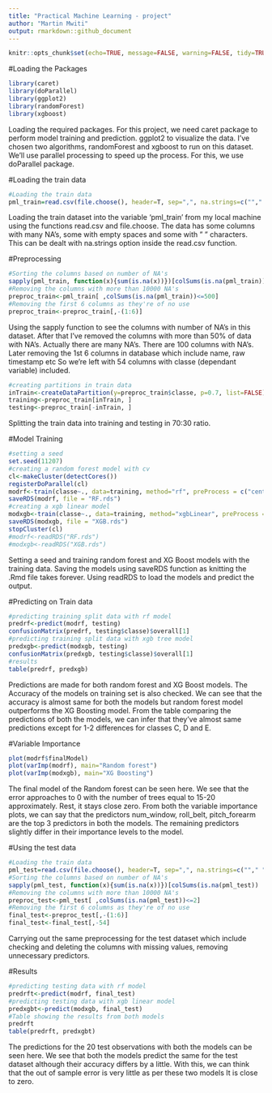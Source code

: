```yaml
---
title: "Practical Machine Learning - project"
author: "Martin Mwiti"
output: rmarkdown::github_document
---
```


```r
knitr::opts_chunk$set(echo=TRUE, message=FALSE, warning=FALSE, tidy=TRUE)
```

#Loading the Packages
```r
library(caret)
library(doParallel)
library(ggplot2)
library(randomForest)
library(xgboost)
```
Loading the required packages. For this project, we need caret package to perform model training and prediction. ggplot2 to visualize the data. I've chosen two algorithms, randomForest and xgboost to run on this dataset. We'll use parallel processing to speed up the process. For this, we use doParallel package.

#Loading the train data
```r
#Loading the train data
pml_train=read.csv(file.choose(), header=T, sep=",", na.strings=c(""," ",NA))
```
Loading the train dataset into the variable 'pml_train' from my local machine using the functions read.csv and file.choose. The data has some columns with many NA's, some with empty spaces and some with " " characters. This can be dealt with na.strings option inside the read.csv function.

#Preprocessing
```r
#Sorting the columns based on number of NA's
sapply(pml_train, function(x){sum(is.na(x))})[colSums(is.na(pml_train)) != 0]
#Removing the columns with more than 10000 NA's
preproc_train<-pml_train[ ,colSums(is.na(pml_train))<=500]
#Removing the first 6 columns as they're of no use
preproc_train<-preproc_train[,-(1:6)]
```
Using the sapply function to see the columns with number of NA's in this dataset. After that I've removed the columns with more than 50% of data with NA's. Actually there are many NA's. There are 100 columns with NA's. Later removing the 1st 6 columns in database which include name, raw timestamp etc So we're left with 54 columns with classe (dependant variable) included.

```r
#creating partitions in train data
inTrain<-createDataPartition(y=preproc_train$classe, p=0.7, list=FALSE)
training<-preproc_train[inTrain, ]
testing<-preproc_train[-inTrain, ]
```
Splitting the train data into training and testing in 70:30 ratio.

#Model Training
```r
#setting a seed
set.seed(11207)
#creating a random forest model with cv
cl<-makeCluster(detectCores())
registerDoParallel(cl)
modrf<-train(classe~., data=training, method="rf", preProcess = c("center", "scale"), trControl=trainControl(method="repeatedcv", number=5, repeats=5))
saveRDS(modrf, file = "RF.rds")
#creating a xgb linear model
modxgb<-train(classe~., data=training, method="xgbLinear", preProcess = c("center", "scale"), trControl=trainControl(method="cv", number=5))
saveRDS(modxgb, file = "XGB.rds")
stopCluster(cl)
#modrf<-readRDS("RF.rds")
#modxgb<-readRDS("XGB.rds")
```
Setting a seed and training random forest and XG Boost models with the training data. Saving the models using saveRDS function as knitting the .Rmd file takes forever. Using readRDS to load the models and predict the output.

#Predicting on Train data
```r
#predicting training split data with rf model
predrf<-predict(modrf, testing)
confusionMatrix(predrf, testing$classe)$overall[1]
#predicting training split data with xgb tree model
predxgb<-predict(modxgb, testing)
confusionMatrix(predxgb, testing$classe)$overall[1]
#results
table(predrf, predxgb)
```
Predictions are made for both random forest and XG Boost models. The Accuracy of the models on training set is also checked. We can see that the accuracy is almost same for both the models but random forest model outperforms the XG Boosting model. From the table comparing the predictions of both the models, we can infer that they've almost same predictions except for 1-2 differences for classes C, D and E.

#Variable Importance
```r
plot(modrf$finalModel)
plot(varImp(modrf), main="Random forest")
plot(varImp(modxgb), main="XG Boosting")
```
The final model of the Random forest can be seen here. We see that the error approaches to 0 with the number of trees equal to 15-20 approximately. Rest, it stays close zero. From both the variable importance plots, we can say that the predictors num_window, roll_belt, pitch_forearm are the top 3 predictors in both the models. The remaining predictors slightly differ in their importance levels to the model.

#Using the test data
```r
#Loading the train data
pml_test=read.csv(file.choose(), header=T, sep=",", na.strings=c(""," ",NA))
#Sorting the columns based on number of NA's
sapply(pml_test, function(x){sum(is.na(x))})[colSums(is.na(pml_test)) != 0]
#Removing the columns with more than 10000 NA's
preproc_test<-pml_test[ ,colSums(is.na(pml_test))<=2]
#Removing the first 6 columns as they're of no use
final_test<-preproc_test[,-(1:6)]
final_test<-final_test[,-54]
```
Carrying out the same preprocessing for the test dataset which include checking and deleting the columns with missing values, removing unnecessary predictors.

#Results
```r
#predicting testing data with rf model
predrft<-predict(modrf, final_test)
#predicting testing data with xgb linear model
predxgbt<-predict(modxgb, final_test)
#Table showing the results from both models
predrft
table(predrft, predxgbt)
```
The predictions for the 20 test observations with both the models can be seen here. We see that both the models predict the same for the test dataset although their accuracy differs by a little. With this, we can think that the out of sample error is very little as per these two models It is close to zero.
